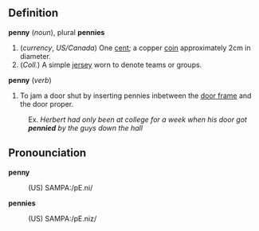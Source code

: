 ==Definition ==

<b>penny</b> (<i>noun</i>), plural <b>pennies</b>

# (<i>currency</i>, <i>US/Canada</i>) One [[cent]]; a copper [[coin]] approximately 2cm in diameter.
# (<i>Coll.</i>) A simple [[jersey]] worn to denote teams or groups.


<b>penny</b> (<i>verb</i>)
# To jam a door shut by inserting pennies inbetween the [[door frame]] and the door proper.

:Ex.  <i>Herbert had only been at college for a week when his door got <b>pennied</b> by the guys down the hall</i>

== Pronounciation ==

<b>penny</b>
:(US) SAMPA:/pE.ni/

<b>pennies</b>
:(US) SAMPA:/pE.niz/